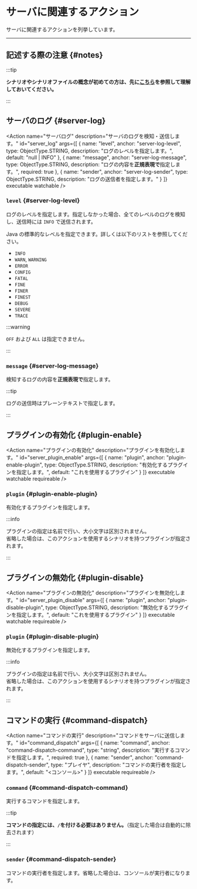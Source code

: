 
# サーバに関連するアクション

サーバに関連するアクションを列挙しています。

---

## 記述する際の注意 {#notes}

:::tip

**シナリオやシナリオファイルの概念が初めての方は、先に[こちら](..)を参照して理解しておいてください。**

:::

<BelowDocument docId="use/scenario/file-syntax"
               label="シナリオファイルを記述する際の注意"
               anchor="notes"
/>

## サーバのログ {#server-log}

<Action name="サーバログ"
        description="サーバのログを検知・送信します。"
        id="server_log"
        args={[
          {
            name: "level",
            anchor: "server-log-level",
            type: ObjectType.STRING,
            description: "ログのレベルを指定します。",
            default: "null | INFO"
          },
          {
            name: "message",
            anchor: "server-log-message",
            type: ObjectType.STRING,
            description: "ログの内容を**正規表現で**指定します。",
            required: true
          },
          {
            name: "sender",
            anchor: "server-log-sender",
            type: ObjectType.STRING,
            description: "ログの送信者を指定します。"
          }
        ]}
        executable watchable 
/>

### `level` {#server-log-level}

ログのレベルを指定します。指定しなかった場合、全てのレベルのログを検知し、送信時には `INFO` で送信されます。

Java の標準的なレベルを指定できます。詳しくは以下のリストを参照してください。

+ `INFO`
+ `WARN`, `WARNING`
+ `ERROR`
+ `CONFIG`
+ `FATAL`
+ `FINE`
+ `FINER`
+ `FINEST`
+ `DEBUG`
+ `SEVERE`
+ `TRACE`

:::warning

`OFF` および `ALL` は指定できません。

:::

### `message` {#server-log-message}

検知するログの内容を**正規表現で**指定します。

:::tip

ログの送信時はプレーンテキストで指定します。

:::

## プラグインの有効化 {#plugin-enable}

<Action name="プラグインの有効化"
        description="プラグインを有効化します。"
        id="server_plugin_enable"
        args={[
          {
            name: "plugin",
            anchor: "plugin-enable-plugin",
            type: ObjectType.STRING,
            description: "有効化するプラグインを指定します。",
            default: "これを使用するプラグイン"
          }
        ]}
        executable watchable requireable
/>

### `plugin` {#plugin-enable-plugin}

有効化するプラグインを指定します。

:::info

プラグインの指定は名前で行い、大小文字は区別されません。  
省略した場合は、このアクションを使用するシナリオを持つプラグインが指定されます。

:::

## プラグインの無効化 {#plugin-disable}

<Action name="プラグインの無効化"
        description="プラグインを無効化します。"
        id="server_plugin_disable"
        args={[
          {
            name: "plugin",
            anchor: "plugin-disable-plugin",
            type: ObjectType.STRING,
            description: "無効化するプラグインを指定します。",
            default: "これを使用するプラグイン"
          }
        ]}
        executable watchable requireable
/>

### `plugin` {#plugin-disable-plugin}

無効化するプラグインを指定します。
  
:::info

プラグインの指定は名前で行い、大小文字は区別されません。  
省略した場合は、このアクションを使用するシナリオを持つプラグインが指定されます。

:::

## コマンドの実行 {#command-dispatch}

<Action name="コマンドの実行"
        description="コマンドをサーバに送信します。"
        id="command_dispatch"
        args={[
          {
            name: "command",
            anchor: "command-dispatch-command",
            type: "string",
            description: "実行するコマンドを指定します。",
            required: true
          },
          {
            name: "sender",
            anchor: "command-dispatch-sender",
            type: "プレイヤ",
            description: "コマンドの実行者を指定します。",
            default: "<コンソール>"
          }
        ]}
        executable requireable
/>

### `command` {#command-dispatch-command}

実行するコマンドを指定します。

:::tip

**コマンドの指定には、`/`を付ける必要はありません。**（指定した場合は自動的に除去されます）

:::

### `sender` {#command-dispatch-sender}

コマンドの実行者を指定します。省略した場合は、コンソールが実行者になります。
